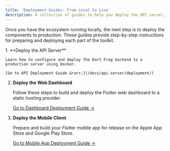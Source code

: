 ```yaml
---
title: 'Deployment Guides: From Local to Live'
description: A collection of guides to help you deploy the API server, mobile app, and web dashboard to production environments.
---
```



Once you have the ecosystem running locally, the next step is to deploy the components to production. These guides provide step-by-step instructions for preparing and deploying each part of the toolkit.

<Steps>
1.  **Deploy the API Server**

    Learn how to configure and deploy the Dart Frog backend to a production server using Docker.

    [Go to API Deployment Guide &rarr;](/docs/api-server/deployment/)

2.  **Deploy the Web Dashboard**

    Follow these steps to build and deploy the Flutter web dashboard to a static hosting provider.

    [Go to Dashboard Deployment Guide &rarr;](/docs/web-dashboard/deployment/)

3.  **Deploy the Mobile Client**

    Prepare and build your Flutter mobile app for release on the Apple App Store and Google Play Store.

    [Go to Mobile App Deployment Guide &rarr;](/docs/mobile-client/deployment/)
</Steps>
